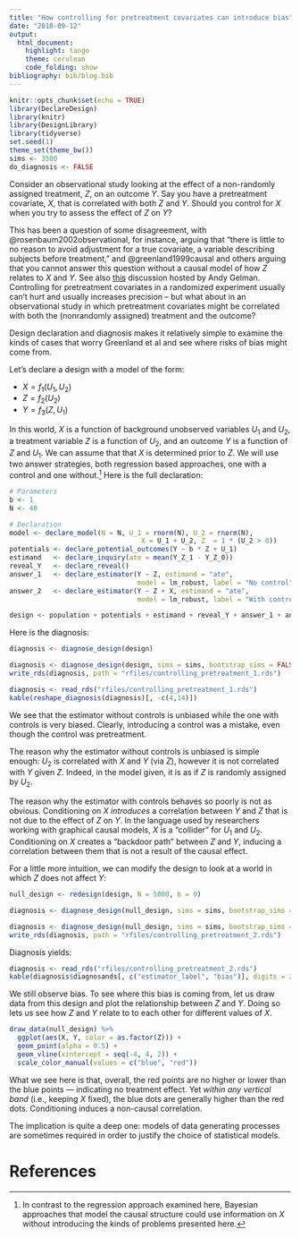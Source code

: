 ```yaml
---
title: "How controlling for pretreatment covariates can introduce bias"
date: "2018-09-12"
output:
  html_document:
    highlight: tango
    theme: cerulean
    code_folding: show
bibliography: bib/blog.bib
---
```


```r
knitr::opts_chunk$set(echo = TRUE)
library(DeclareDesign)
library(knitr)
library(DesignLibrary)
library(tidyverse)
set.seed(1)
theme_set(theme_bw())
sims <- 3500
do_diagnosis <- FALSE
```

Consider an observational study looking at the effect of a non-randomly assigned treatment, $Z$, on an outcome $Y$. Say you have a pretreatment covariate, $X$, that is correlated with both $Z$ and $Y$. Should you control for $X$ when you try to assess the effect of $Z$ on $Y$?

This has been a question of some disagreement, with @rosenbaum2002observational, for instance, arguing that "there is little to no reason to avoid adjustment for a true covariate, a variable describing subjects before treatment," and @greenland1999causal and others arguing that you cannot answer this question without a causal model of how $Z$ relates to $X$ and $Y$. See also [this](https://andrewgelman.com/2009/07/23/pearls_and_gelm/) discussion hosted by Andy Gelman.  Controlling for pretreatment covariates in a randomized experiment usually can't hurt and usually increases precision -- but what about in an observational study in which pretreatment covariates might be correlated with both the (nonrandomly assigned) treatment and the outcome?

Design declaration and diagnosis makes it relatively simple to examine the kinds of cases that worry Greenland et al and see where risks of bias might come from.

Let's declare a design with a model of the form:

* $X = f_1(U_1, U_2)$
* $Z = f_2(U_2)$
* $Y = f_3(Z, U_1)$

In this world, $X$ is a function of background unobserved variables $U_1$ and $U_2$, a treatment variable $Z$ is a function of $U_2$, and an outcome $Y$ is a function of $Z$ and $U_1$. We can assume that that $X$ is determined prior to $Z$. We will use two answer strategies, both regression based approaches, one with a control and one without.^[In contrast to the regression approach examined here, Bayesian approaches that model the causal structure could use information on $X$ without introducing the kinds of problems presented here.] Here is the full declaration:

```r
# Parameters
b <- 1
N <- 40

# Declaration
model <- declare_model(N = N, U_1 = rnorm(N), U_2 = rnorm(N),
                                 X = U_1 + U_2, Z  = 1 * (U_2 > 0))
potentials <- declare_potential_outcomes(Y ~ b * Z + U_1)
estimand   <- declare_inquiry(ate = mean(Y_Z_1 - Y_Z_0))
reveal_Y   <- declare_reveal()
answer_1   <- declare_estimator(Y ~ Z, estimand = "ate",
                                model = lm_robust, label = "No control")
answer_2   <- declare_estimator(Y ~ Z + X, estimand = "ate",
                                model = lm_robust, label = "With control")

design <- population + potentials + estimand + reveal_Y + answer_1 + answer_2
```


Here is the diagnosis:

```r
diagnosis <- diagnose_design(design)
```

```r
diagnosis <- diagnose_design(design, sims = sims, bootstrap_sims = FALSE)
write_rds(diagnosis, path = "rfiles/controlling_pretreatment_1.rds")
```


```r
diagnosis <- read_rds("rfiles/controlling_pretreatment_1.rds")
kable(reshape_diagnosis(diagnosis)[, -c(4,14)])
```

We see that the estimator without controls is unbiased while the one with controls is very biased. Clearly, introducing a control was a mistake, even though the control was pretreatment.

The reason why the estimator without controls is unbiased is simple enough: $U_2$ is correlated with $X$ and $Y$ (via $Z$), however it is not correlated with $Y$ given $Z$. Indeed, in the model given, it is as if $Z$ is randomly assigned by $U_2$.

The reason why the estimator with controls behaves so poorly is not as obvious. Conditioning on $X$ *introduces* a correlation between $Y$ and $Z$ that is not due to the effect of $Z$ on $Y$. In the language used by researchers working with graphical causal models, $X$ is a "collider" for $U_1$ and $U_2$. Conditioning on $X$ creates a "backdoor path" between $Z$ and $Y$, inducing a correlation between them that is not a result of the causal effect.

For a little more intuition, we can modify the design to look at a world in which $Z$ does not affect $Y$:

```r
null_design <- redesign(design, N = 5000, b = 0)
```

```r
diagnosis <- diagnose_design(null_design, sims = sims, bootstrap_sims = FALSE)
```

```r
diagnosis <- diagnose_design(null_design, sims = sims, bootstrap_sims = FALSE)
write_rds(diagnosis, path = "rfiles/controlling_pretreatment_2.rds")
```

Diagnosis yields:

```r
diagnosis <- read_rds("rfiles/controlling_pretreatment_2.rds")
kable(diagnosis$diagnosands[, c("estimator_label", "bias")], digits = 2)
```

We still observe bias. To see where this bias is coming from, let us draw data from this design and plot the relationship between $Z$ and $Y$. Doing so lets us see how $Z$ and $Y$ relate to to each other for different values of $X$.

```r
draw_data(null_design) %>%
  ggplot(aes(X, Y, color = as.factor(Z))) +
  geom_point(alpha = 0.5) +
  geom_vline(xintercept = seq(-4, 4, 2)) +
  scale_color_manual(values = c("blue", "red"))
```

What we see here is that, overall, the red points are no higher or lower than the blue points --- indicating no treatment effect. Yet *within any vertical band* (i.e.,  keeping $X$ fixed), the blue dots are generally higher than the red dots. Conditioning induces a non-causal correlation.

The implication is quite a deep one: models of data generating processes are sometimes required in order to justify the choice of statistical models.

# References
